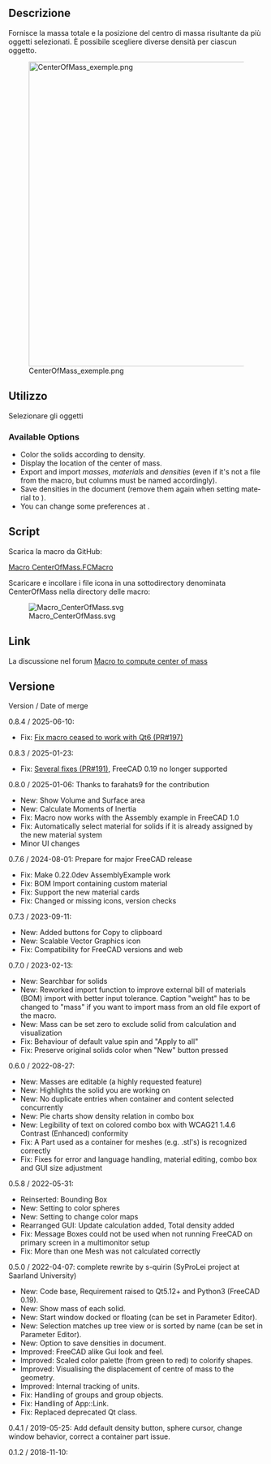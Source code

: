 <languages/>

<div class="mw-translate-fuzzy">
{{Macro/it
|Name=Macro CenterOfMass
|Translate=Centro di massa
|Description=Fornisce il centro di massa degli oggetti selezionati.
|Author=chupins, s-quirin
|Version=0.5.0
|Date=2022-04-06
|FCVersion>=0.19
}}
</div>

<span id="Description"></span>
==Descrizione==

<div class="mw-translate-fuzzy">
Fornisce la massa totale e la posizione del centro di massa risultante da più oggetti selezionati. È possibile scegliere diverse densità per ciascun oggetto.
</div>

{{Codeextralink|https://raw.githubusercontent.com/FreeCAD/FreeCAD-macros/master/Information/CenterOfMass.FCMacro}}

[[File:CenterOfMass_exemple.png|600px]]

<span id="Usage"></span>
==Utilizzo==

<div class="mw-translate-fuzzy">
Selezionare gli oggetti
</div>

<div lang="en" dir="ltr" class="mw-content-ltr">
===Available Options===
</div>

<div lang="en" dir="ltr" class="mw-content-ltr">
* Color the solids according to density.
* Display the location of the center of mass.
* Export and import ''masses'', ''materials'' and ''densities'' (even if it's not a {{FileName|.csv}} file from the macro, but columns must be named accordingly).
* Save densities in the document (remove them again when setting material to {{ComboBox|default}}).
* You can change some preferences at {{MenuCommand|Tools → Edit parameters → Preferences → Macros}}.
</div>

==Script==

<div class="mw-translate-fuzzy">
Scarica la macro da GitHub:
</div>
[https://github.com/FreeCAD/FreeCAD-macros/blob/master/Information/CenterOfMass.FCMacro Macro CenterOfMass.FCMacro]

<div class="mw-translate-fuzzy">
Scaricare e incollare i file icona in una sottodirectory denominata CenterOfMass nella directory delle macro:
</div>
[[File:Macro_CenterOfMass.svg]]

==Link==

La discussione nel forum [https://forum.freecad.org/viewtopic.php?f=24&t=31883 Macro to compute center of mass]

<span id="Version"></span>
==Versione==

<div lang="en" dir="ltr" class="mw-content-ltr">
Version / Date of merge
</div>

<div lang="en" dir="ltr" class="mw-content-ltr">
0.8.4 / 2025-06-10:
* Fix: [https://github.com/FreeCAD/FreeCAD-macros/pull/197 Fix macro ceased to work with Qt6 (PR#197)]
</div>

<div lang="en" dir="ltr" class="mw-content-ltr">
0.8.3 / 2025-01-23:
* Fix: [https://github.com/FreeCAD/FreeCAD-macros/pull/191 Several fixes (PR#191)], FreeCAD 0.19 no longer supported
</div>

<div lang="en" dir="ltr" class="mw-content-ltr">
0.8.0 / 2025-01-06: Thanks to farahats9 for the contribution
* New: Show Volume and Surface area
* New: Calculate Moments of Inertia
* Fix: Macro now works with the Assembly example in FreeCAD 1.0
* Fix: Automatically select material for solids if it is already assigned by the new material system
* Minor UI changes
</div>

<div lang="en" dir="ltr" class="mw-content-ltr">
0.7.6 / 2024-08-01: Prepare for major FreeCAD release
* Fix: Make 0.22.0dev AssemblyExample work
* Fix: BOM Import containing custom material
* Fix: Support the new material cards
* Fix: Changed or missing icons, version checks
</div>

<div lang="en" dir="ltr" class="mw-content-ltr">
0.7.3 / 2023-09-11:
* New: Added buttons for Copy to clipboard
* New: Scalable Vector Graphics icon
* Fix: Compatibility for FreeCAD versions and web
</div>

<div lang="en" dir="ltr" class="mw-content-ltr">
0.7.0 / 2023-02-13:
* New: Searchbar for solids
* New: Reworked import function to improve external bill of materials (BOM) import with better input tolerance. Caption "weight" has to be changed to "mass" if you want to import mass from an old file export of the macro.
* New: Mass can be set zero to exclude solid from calculation and visualization
* Fix: Behaviour of default value spin and "Apply to all"
* Fix: Preserve original solids color when "New" button pressed
</div>

<div lang="en" dir="ltr" class="mw-content-ltr">
0.6.0 / 2022-08-27:
* New: Masses are editable (a highly requested feature)
* New: Highlights the solid you are working on
* New: No duplicate entries when container and content selected concurrently
* New: Pie charts show density relation in combo box
* New: Legibility of text on colored combo box with WCAG21 1.4.6 Contrast (Enhanced) conformity
* Fix: A Part used as a container for meshes (e.g. .stl's) is recognized correctly
* Fix: Fixes for error and language handling, material editing, combo box and GUI size adjustment
</div>

<div lang="en" dir="ltr" class="mw-content-ltr">
0.5.8 / 2022-05-31:
* Reinserted: Bounding Box
* New: Setting to color spheres
* New: Setting to change color maps
* Rearranged GUI: Update calculation added, Total density added
* Fix: Message Boxes could not be used when not running FreeCAD on primary screen in a multimonitor setup
* Fix: More than one Mesh was not calculated correctly
</div>

<div lang="en" dir="ltr" class="mw-content-ltr">
0.5.0 / 2022-04-07: complete rewrite by s-quirin (SyProLei project at Saarland University)
* New: Code base, Requirement raised to Qt5.12+ and Python3 (FreeCAD 0.19).
* New: Show mass of each solid.
* New: Start window docked or floating (can be set in Parameter Editor).
* New: Selection matches up tree view or is sorted by name (can be set in Parameter Editor).
* New: Option to save densities in document.
* Improved: FreeCAD alike Gui look and feel.
* Improved: Scaled color palette (from green to red) to colorify shapes.
* Improved: Visualising the displacement of centre of mass to the geometry.
* Improved: Internal tracking of units.
* Fix: Handling of groups and group objects.
* Fix: Handling of App::Link.
* Fix: Replaced deprecated Qt class.
</div>

<div class="mw-translate-fuzzy">
0.4.1 / 2019-05-25: Add default density button, sphere cursor, change window behavior, correct a container part issue.
</div>

<div class="mw-translate-fuzzy">
0.1.2 / 2018-11-10:
</div>